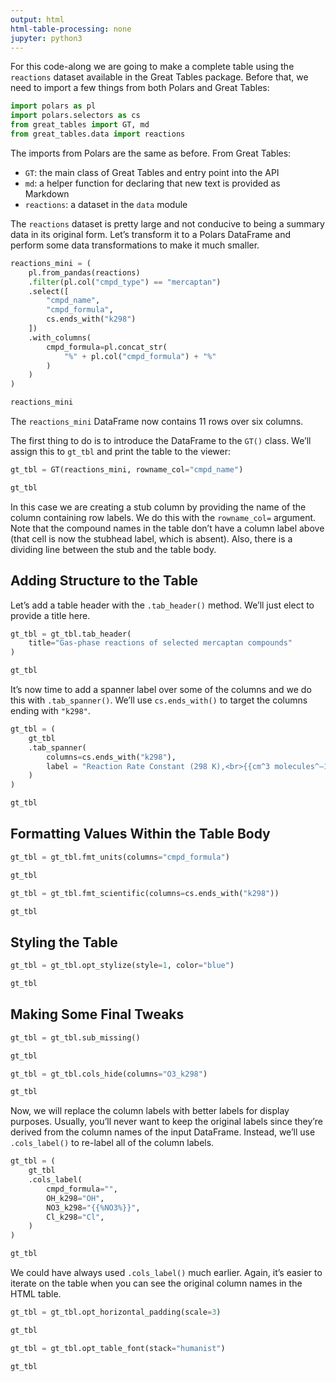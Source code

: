 ```yaml
---
output: html
html-table-processing: none
jupyter: python3
---
```


For this code-along we are going to make a complete table using the `reactions` dataset available in the Great Tables package. Before that, we need to import a
few things from both Polars and Great Tables:

```python
import polars as pl
import polars.selectors as cs
from great_tables import GT, md
from great_tables.data import reactions
```

The imports from Polars are the same as before. From Great Tables:

- `GT`: the main class of Great Tables and entry point into the API
- `md`: a helper function for declaring that new text is provided as Markdown
- `reactions`: a dataset in the `data` module

The `reactions` dataset is pretty large and not conducive to being a summary
data in its original form. Let's transform it to a Polars DataFrame and perform
some data transformations to make it much smaller. 

```python
reactions_mini = (
    pl.from_pandas(reactions)
    .filter(pl.col("cmpd_type") == "mercaptan")
    .select([
        "cmpd_name",
        "cmpd_formula",
        cs.ends_with("k298")
    ])
    .with_columns(
        cmpd_formula=pl.concat_str(
            "%" + pl.col("cmpd_formula") + "%"
        )
    )
)

reactions_mini
```

The `reactions_mini` DataFrame now contains 11 rows over six columns. 

The first thing to do is to introduce the DataFrame to the `GT()` class. We'll
assign this to `gt_tbl` and print the table to the viewer:

```python
gt_tbl = GT(reactions_mini, rowname_col="cmpd_name")

gt_tbl
```

In this case we are creating a stub column by providing the name of the column
containing row labels. We do this with the `rowname_col=` argument. Note that
the compound names in the table don't have a column label above (that cell is
now the stubhead label, which is absent). Also, there is a dividing line between
the stub and the table body.

## Adding Structure to the Table

Let's add a table header with the `.tab_header()` method. We'll just elect to
provide a title here.

```python
gt_tbl = gt_tbl.tab_header(
    title="Gas-phase reactions of selected mercaptan compounds"
)

gt_tbl
```

It's now time to add a spanner label over some of the columns and we do this
with `.tab_spanner()`. We'll use `cs.ends_with()` to target the columns ending
with `"k298"`.

```python
gt_tbl = (
    gt_tbl
    .tab_spanner(
        columns=cs.ends_with("k298"),
        label = "Reaction Rate Constant (298 K),<br>{{cm^3 molecules^–1 s^–1}}"
    )
)

gt_tbl
```


## Formatting Values Within the Table Body

```python
gt_tbl = gt_tbl.fmt_units(columns="cmpd_formula")

gt_tbl
```


```python
gt_tbl = gt_tbl.fmt_scientific(columns=cs.ends_with("k298"))

gt_tbl
```

## Styling the Table

```python
gt_tbl = gt_tbl.opt_stylize(style=1, color="blue")

gt_tbl
```

## Making Some Final Tweaks

```python
gt_tbl = gt_tbl.sub_missing()

gt_tbl
```


```python
gt_tbl = gt_tbl.cols_hide(columns="O3_k298")

gt_tbl
```

Now, we will replace the column labels with better labels for display purposes.
Usually, you'll never want to keep the original labels since they're derived
from the column names of the input DataFrame. Instead, we'll use `.cols_label()`
to re-label all of the column labels.

```python
gt_tbl = (
    gt_tbl
    .cols_label(
        cmpd_formula="",
        OH_k298="OH",
        NO3_k298="{{%NO3%}}",
        Cl_k298="Cl",
    )
)

gt_tbl
```

We could have always used `.cols_label()` much earlier. Again, it's easier to
iterate on the table when you can see the original column names in the HTML
table.

```python
gt_tbl = gt_tbl.opt_horizontal_padding(scale=3)

gt_tbl
```

```python
gt_tbl = gt_tbl.opt_table_font(stack="humanist")

gt_tbl
```
